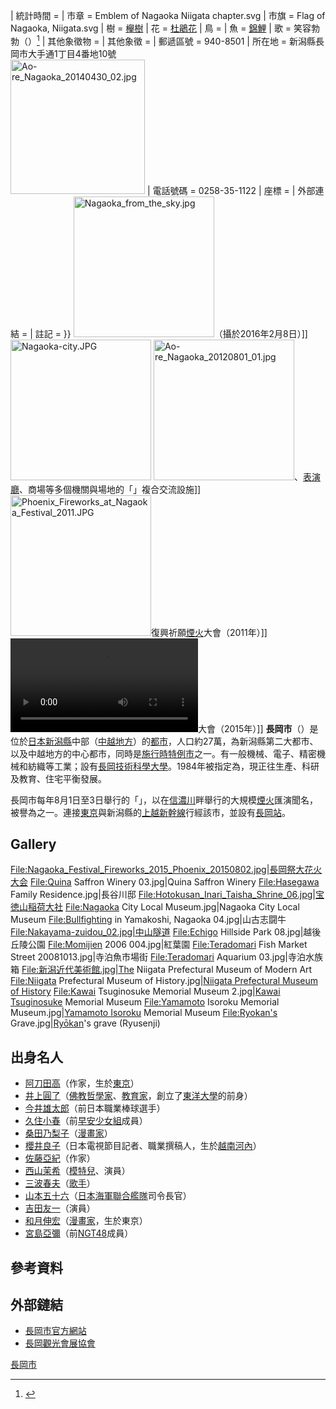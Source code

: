 {{Translating|||time=2018-08-02T14:56:56+00:00}}
{{Infobox 日本的市
| 自治體名   = 長岡市
| 類型       = [[特例市|施行時特例市]]
| 圖像       = 長岡駅 - panoramio (1).jpg
| 圖像大小   = 240px
| 圖像說明   = [[長岡站|長岡站]]
| 日文原名   = 長岡市
| 平假名     = ながおかし
| 羅馬字拼音 = Nagaoka-shi
| 地圖       = Nagaoka in Niigata Prefecture Ja.svg
| 都道府縣   = 新潟縣
| 郡         = <!--略-->
| 支廳       = <!--略-->
| 編號       = 15202-1
| 自治體     = [[新潟市|新潟市]][[西蒲區|西蒲區]]、[[彌彦村|彌彦村]]、[[燕市|燕市]]、[[三條市|三條市]]、[[見附市|見附市]]、[[魚沼市|魚沼市]]、[[小千谷市|小千谷市]]、[[十日町市|十日町市]]、[[柏崎市|柏崎市]]、[[刈羽村|刈羽村]]、[[出雲崎町|出雲崎町]]、[[佐渡市|佐渡市]]
| 市長       = {{link-ja|磯田達伸|磯田達伸}}
| 卸任日期   = 2020年10月16日
| 議員數     = 34
| 面積       = {{自治體面積/新潟縣|長岡市}}
| 邊界未定   = 有
| 人口       = {{自治體人口/新潟縣|長岡市}}
| 人口密度   = {{formatnum:{{Infobox 日本的市/round|{{#expr:{{自治體人口/新潟縣|長岡市}} / {{自治體面積/新潟縣|長岡市}} }}}}}}
| 統計時間   = {{自治體人口/新潟縣|date}}
| 市章       = Emblem of Nagaoka Niigata chapter.svg
| 市旗       = Flag of Nagaoka, Niigata.svg
| 樹         = [[櫸樹|櫸樹]]
| 花         = [[杜鵑花|杜鵑花]]
| 鳥         = <!--略-->
| 魚         = [[錦鯉|錦鯉]]
| 歌         = 笑容勃勃（{{lang|ja|笑顔いきいき}}）<ref>[http://www.city.nagaoka.niigata.jp/syoukai/sinsika.html {{lang|ja|新市歌「笑顔いきいき」}}]</ref>
| 其他象徵物 = <!--略-->
| 其他象徵   = <!--略-->
| 郵遞區號   = 940-8501
| 所在地     = 新潟縣長岡市大手通1丁目4番地10號<br />[[File:Ao-re_Nagaoka_20140430_02.jpg|215px]]
| 電話號碼   = 0258-35-1122
| 座標       = {{coord|37|26|46.3|N|138|51|4.5|E|region:JP-15|display=inline,title}}
| 外部連結   = {{official}}
| 註記       = 
}}
[[File:Nagaoka_from_the_sky.jpg|225px]]（攝於2016年2月8日）]]
[[File:Nagaoka-city.JPG|225px]]
[[File:Ao-re_Nagaoka_20120801_01.jpg|225px]]、[[多功能大厅|表演廳]]、商場等多個機關與場地的「{{link-ja|Ao-re長岡|長岡市シティホールプラザアオーレ長岡}}」複合交流設施]]
[[File:Phoenix_Fireworks_at_Nagaoka_Festival_2011.JPG|225px]]復興祈願[[煙火|煙火]]大會（2011年）]]
[[File:Nagaoka_Festival_Fireworks_2015_One-shaku_Fireworks_100_Shots.webm|thumb]]大會（2015年）]]
'''長岡市'''（{{jpn|j=長岡市|hg=ながおかし|rm=Nagaoka shi|f=y}}）是位於[[日本|日本]][[新潟縣|新潟縣]]中部（[[中越地方|中越地方]]）的[[都市|都市]]，人口約27萬，為新潟縣第二大都市、以及中越地方的中心都市，同時是[[特例市|施行時特例市]]之一。有一般機械、電子、精密機械和紡織等工業；設有[[長岡技術科學大學|長岡技術科學大學]]。1984年被指定為{{link-ja|技術密集都市|テクノポリス}}，現正往生產、科研及教育、住宅平衡發展。

長岡市每年8月1日至3日舉行的「{{link-ja|長岡祭|長岡まつり}}」，以在[[信濃川|信濃川]]畔舉行的大規模[[煙火|煙火]]匯演聞名，被譽為{{link-ja|日本三大花火大會|日本三大花火大会}}之一。連接[[東京|東京]]與新潟縣的[[上越新幹線|上越新幹線]]行經該市，並設有[[長岡車站|長岡站]]。

== Gallery ==
<gallery>
File:Nagaoka_Festival_Fireworks_2015_Phoenix_20150802.jpg|長岡祭大花火大会
File:Quina Saffron Winery 03.jpg|Quina Saffron Winery
File:Hasegawa Family Residence.jpg|長谷川邸
File:Hotokusan_Inari_Taisha_Shrine_06.jpg|宝徳山稲荷大社
File:Nagaoka City Local Museum.jpg|Nagaoka City Local Museum
File:Bullfighting in Yamakoshi, Nagaoka 04.jpg|山古志闘牛
File:Nakayama-zuidou_02.jpg|中山隧道
File:Echigo Hillside Park 08.jpg|越後丘陵公園
File:Momijien 2006 004.jpg|紅葉園
File:Teradomari Fish Market Street 20081013.jpg|寺泊魚市場街
File:Teradomari Aquarium 03.jpg|寺泊水族箱
File:新潟近代美術館.jpg|The Niigata Prefectural Museum of Modern Art
File:Niigata Prefectural Museum of History.jpg|[[Niigata_Prefectural_Museum_of_History|Niigata Prefectural Museum of History]]
File:Kawai Tsuginosuke Memorial Museum 2.jpg|[[Kawai_Tsugunosuke|Kawai Tsuginosuke]] Memorial Museum
File:Yamamoto Isoroku Memorial Museum.jpg|[[Yamamoto_Isoroku|Yamamoto Isoroku]] Memorial Museum
File:Ryokan's Grave.jpg|[[Ryōkan|Ryōkan]]'s grave (Ryusenji)
</gallery>

== 出身名人 ==
* [[阿刀田高|阿刀田高]]（作家，生於[[東京|東京]]）
* [[井上圓了|井上圓了]]（[[佛教|佛教]][[哲學家|哲學家]]、[[教育家|教育家]]，創立了[[東洋大學|東洋大學]]的前身）
* [[今井雄太郎|今井雄太郎]]（前日本職業棒球選手）
* [[久住小春|久住小春]]（前[[早安少女組|早安少女組]]成員）
* [[桑田乃梨子|桑田乃梨子]]（[[漫畫家|漫畫家]]）
* [[櫻井良子|櫻井良子]]（日本電視節目記者、職業撰稿人，生於[[越南|越南]][[河內|河內]]）
* [[佐藤亞紀|佐藤亞紀]]（作家）
* [[西山茉希|西山茉希]]（[[模特兒|模特兒]]、演員）
* [[三波春夫|三波春夫]]（[[歌手|歌手]]）
* [[山本五十六|山本五十六]]（[[日本海軍|日本海軍]][[聯合艦隊|聯合艦隊]]司令長官）
* [[吉田友一|吉田友一]]（演員）
* [[和月伸宏|和月伸宏]]（[[漫畫家|漫畫家]]，生於東京）
* [[宮島亞彌|宮島亞彌]]（前[[NGT48|NGT48]]成員）

== 參考資料 ==
{{reflist}}

== 外部鏈結 ==
{{commonscat|Nagaoka, Niigata}}
* [http://www.city.nagaoka.niigata.jp 長岡市官方網站] {{Wayback|url=http://www.city.nagaoka.niigata.jp/ |date=20070824200922 }} {{ja}}
* [http://www.nagaoka-navi.or.jp 長岡觀光會展協會] {{ja}}{{en}}

{{新潟縣}}
{{日本特例市}}

{{Authority control}}
[[Category:長岡市|]]